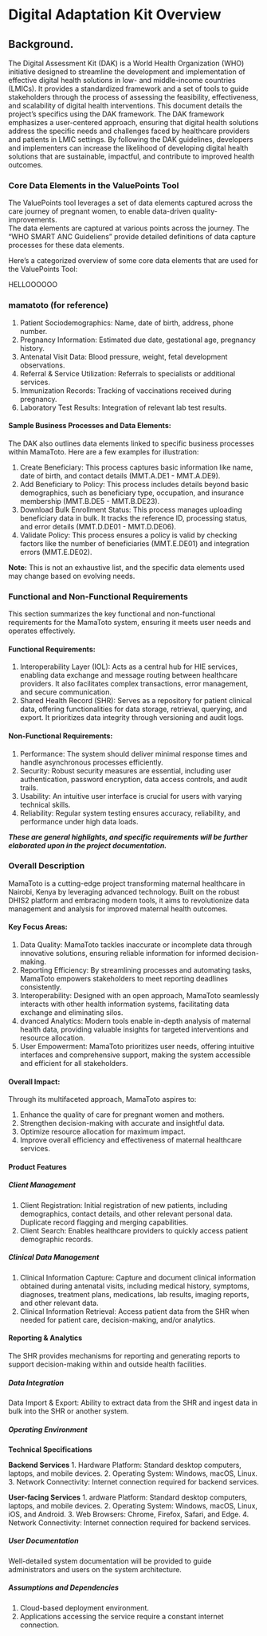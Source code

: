# Digital Adaptation Kit Overview

## Background.
The Digital Assessment Kit (DAK) is a World Health Organization (WHO) initiative designed to streamline the development and implementation of effective digital health solutions in low- and middle-income countries (LMICs). It provides a standardized framework and a set of tools to guide stakeholders through the process of assessing the feasibility, effectiveness, and scalability of digital health interventions.
This document details the project's specifics using the DAK framework.
The DAK framework emphasizes a user-centered approach, ensuring that digital health solutions address the specific needs and challenges faced by healthcare providers and patients in LMIC settings. By following the DAK guidelines, developers and implementers can increase the likelihood of developing digital health solutions that are sustainable, impactful, and contribute to improved health outcomes.

### Core Data Elements in the ValuePoints Tool
The ValuePoints tool leverages a set of data elements captured across the care journey of pregnant women, to enable data-driven quality-improvements.  
The data elements are captured at various points across the journey. The "WHO SMART ANC Guideliens" provide detailed definitions of data capture processes for these data elements. 

Here's a categorized overview of some core data elements that are used for the ValuePoints Tool: 


HELLOOOOOO



### mamatoto (for reference)

1. Patient Sociodemographics: Name, date of birth, address, phone number.
2. Pregnancy Information: Estimated due date, gestational age, pregnancy history.
3. Antenatal Visit Data: Blood pressure, weight, fetal development observations.
4. Referral & Service Utilization: Referrals to specialists or additional services.
5. Immunization Records: Tracking of vaccinations received during pregnancy.
6. Laboratory Test Results: Integration of relevant lab test results.

#### Sample Business Processes and Data Elements:

The DAK also outlines data elements linked to specific business processes within MamaToto. Here are a few examples for illustration:

1. Create Beneficiary: This process captures basic information like name, date of birth, and contact details (MMT.A.DE1 - MMT.A.DE9).
2. Add Beneficiary to Policy: This process includes details beyond basic demographics, such as beneficiary type, occupation, and insurance membership (MMT.B.DE5 - MMT.B.DE23).
3. Download Bulk Enrollment Status: This process manages uploading beneficiary data in bulk. It tracks the reference ID, processing status, and error details (MMT.D.DE01 - MMT.D.DE06).
4. Validate Policy: This process ensures a policy is valid by checking factors like the number of beneficiaries (MMT.E.DE01) and integration errors (MMT.E.DE02).

**Note:** This is not an exhaustive list, and the specific data elements used may  change based on evolving needs.

### Functional and Non-Functional Requirements 
This section summarizes the key functional and non-functional requirements for the MamaToto system, ensuring it meets user needs and operates effectively.

#### Functional Requirements:

1. Interoperability Layer (IOL): Acts as a central hub for HIE services, enabling data exchange and message routing between healthcare providers. It also facilitates complex transactions, error management, and secure communication.
2. Shared Health Record (SHR): Serves as a repository for patient clinical data, offering functionalities for data storage, retrieval, querying, and export. It prioritizes data integrity through versioning and audit logs.

#### Non-Functional Requirements:

1. Performance: The system should deliver minimal response times and handle asynchronous processes efficiently.
2. Security: Robust security measures are essential, including user authentication, password encryption, data access controls, and audit trails.
3. Usability: An intuitive user interface is crucial for users with varying technical skills.
4. Reliability: Regular system testing ensures accuracy, reliability, and performance under high data loads.

***These are general highlights, and specific requirements will be further elaborated upon in the project documentation.***

### Overall Description
MamaToto is a cutting-edge project transforming maternal healthcare in Nairobi, Kenya by leveraging advanced technology. Built on the robust DHIS2 platform and embracing modern tools, it aims to revolutionize data management and analysis for improved maternal health outcomes.

#### Key Focus Areas:

1. Data Quality: MamaToto tackles inaccurate or incomplete data through innovative solutions, ensuring reliable information for informed decision-making.
2. Reporting Efficiency: By streamlining processes and automating tasks, MamaToto empowers stakeholders to meet reporting deadlines consistently.
3. Interoperability: Designed with an open approach, MamaToto seamlessly interacts with other health information systems, facilitating data exchange and eliminating silos.
4. dvanced Analytics: Modern tools enable in-depth analysis of maternal health data, providing valuable insights for targeted interventions and resource allocation.
5. User Empowerment: MamaToto prioritizes user needs, offering intuitive interfaces and comprehensive support, making the system accessible and efficient for all stakeholders.

#### Overall Impact:

Through its multifaceted approach, MamaToto aspires to:

1. Enhance the quality of care for pregnant women and mothers.
2. Strengthen decision-making with accurate and insightful data.
3. Optimize resource allocation for maximum impact.
4. Improve overall efficiency and effectiveness of maternal healthcare services.

#### Product Features
##### Client Management

1. Client Registration: Initial registration of new patients, including demographics, contact details, and other relevant personal data. Duplicate record flagging and merging capabilities.
2. Client Search: Enables healthcare providers to quickly access patient demographic records.

##### Clinical Data Management

1. Clinical Information Capture: Capture and document clinical information obtained during antenatal visits, including medical history, symptoms, diagnoses, treatment plans, medications, lab results, imaging reports, and other relevant data.
2. Clinical Information Retrieval: Access patient data from the SHR when needed for patient care, decision-making, and/or analytics.

#### Reporting & Analytics

The SHR provides mechanisms for reporting and generating reports to support decision-making within and outside health facilities.

##### Data Integration

Data Import & Export: Ability to extract data from the SHR and ingest data in bulk into the SHR or another system.

##### Operating Environment
**Technical Specifications**

**Backend Services**
1. Hardware Platform: Standard desktop computers, laptops, and mobile devices.
2. Operating System: Windows, macOS, Linux.
3. Network Connectivity: Internet connection required for backend services.

**User-facing Services**
1. ardware Platform: Standard desktop computers, laptops, and mobile devices.
2. Operating System: Windows, macOS, Linux, iOS, and Android.
3. Web Browsers: Chrome, Firefox, Safari, and Edge.
4. Network Connectivity: Internet connection required for backend services.

##### User Documentation

Well-detailed system documentation will be provided to guide administrators and users on the system architecture.

##### Assumptions and Dependencies
1. Cloud-based deployment environment.
2. Applications accessing the service require a constant internet connection.